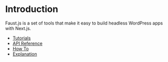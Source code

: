 
# Introduction

Faust.js is a set of tools that make it easy to build headless WordPress apps with Next.js.

- [Tutorials](/docs/tutorial)
- [API Reference](/docs/reference)
- [How To](/docs/how-to)
- [Explanation](/docs/explanation)